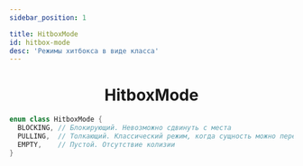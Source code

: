 ```yaml
---
sidebar_position: 1

title: HitboxMode
id: hitbox-mode
desc: 'Режимы хитбокса в виде класса'
---
```


<div align="center">

# HitboxMode

</div>

```kts
enum class HitboxMode {
  BLOCKING, // Блокирующий. Невозможно сдвинуть с места
  PULLING,  // Толкающий. Классический режим, когда сущность можно перемещать толкая
  EMPTY,    // Пустой. Отсутствие колизии
}
```